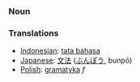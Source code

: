=== Noun ===

=== Translations ===
*[[Indonesian]]: [[tata bahasa]]
*[[Japanese]]: [[文法]] ([[ぶんぽう]], bunpō)
*[[Polish]]: [[gramatyka]] ''f''